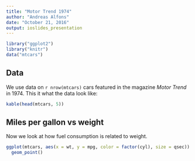 ```yaml
---
title: "Motor Trend 1974"
author: "Andreas Alfons"
date: "October 21, 2016"
output: ioslides_presentation
---
```


```r
library("ggplot2")
library("knitr")
data("mtcars")
```

## Data

We use data on `r nrow(mtcars)` cars featured in the magazine *Motor Trend* 
in 1974.  This it what the data look like:
```r
kable(head(mtcars, 5))
```

## Miles per gallon vs weight

Now we look at how fuel consumption is related to weight.
```r
ggplot(mtcars, aes(x = wt, y = mpg, color = factor(cyl), size = qsec)) + 
  geom_point()
```
